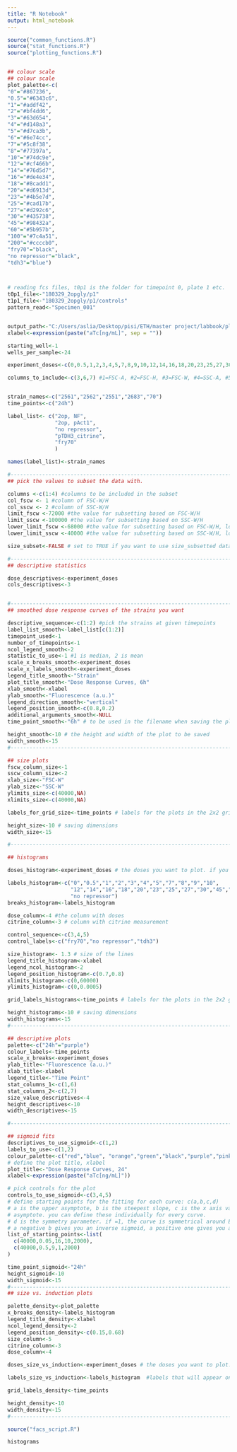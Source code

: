 ---
title: "R Notebook"
output: html_notebook
---


```{r set parameters}

source("common_functions.R")
source("stat_functions.R")
source("plotting_functions.R")


## colour scale
## colour scale
plot_palette<-c(
"0"="#867236",
"0.5"="#6343c6",
"1"="#addf42",
"2"="#bf4dd6",
"3"="#63d654",
"4"="#d148a3",
"5"="#d7ca3b",
"6"="#6e74cc",
"7"="#5c8f38",
"8"="#77397a",
"10"="#74dc9e",
"12"="#cf466b",
"14"="#76d5d7",
"16"="#de4e34",
"18"="#8cadd1",
"20"="#d6913d",
"23"="#4b5e7d",
"25"="#cad17b",
"27"="#d292c6",
"30"="#435738",
"45"="#98432a",
"60"="#5b957b",
"100"="#7c4a51",
"200"="#ccccb0",
"fry70"="black",
"no repressor"="black",
"tdh3"="blue")



# reading fcs files, t0p1 is the folder for timepoint 0, plate 1 etc.
t0p1_file<-"180329_2opgly/p1"
t1p1_file<-"180329_2opgly/p1/controls"
pattern_read<-"Specimen_001"


output_path<-"C:/Users/aslia/Desktop/pisi/ETH/master project/labbook/plots/march18/180329_glycerol2op" # for saving plots
xlabel<-expression(paste("aTc[ng/mL]", sep = "")) 

starting_well<-1
wells_per_sample<-24

experiment_doses<-c(0,0.5,1,2,3,4,5,7,8,9,10,12,14,16,18,20,23,25,27,30,45,60,100,200)

columns_to_include<-c(3,6,7) #1=FSC-A, #2=FSC-H, #3=FSC-W, #4=SSC-A, #5=SSC-H, #6=SSC-W, #7= 488 [C]-H


strain_names<-c("2561","2562","2551","2683","70") 
time_points<-c("24h")

label_list<- c("2op, NF",
               "2op, pAct1", 
               "no repressor",
               "pTDH3_citrine",
               "fry70"
               )

names(label_list)<-strain_names

#---------------------------------------------------------------------------------------------------------------
## pick the values to subset the data with. 

columns <-c(1:4) #columns to be included in the subset
col_fscw <- 1 #column of FSC-W/H
col_sscw <- 2 #column of SSC-W/H
limit_fscw <-72000 #the value for subsetting based on FSC-W/H
limit_sscw <-100000 #the value for subsetting based on SSC-W/H
lower_limit_fscw <-68000 #the value for subsetting based on FSC-W/H, lower limit
lower_limit_sscw <-40000 #the value for subsetting based on SSC-W/H, lower limit

size_subset<-FALSE # set to TRUE if you want to use size_subsetted data, otherwise false.

#---------------------------------------------------------------------------------------------------------------
## descriptive statistics

dose_descriptives<-experiment_doses
cols_descriptives<-3


#---------------------------------------------------------------------------------------------------------------
## smoothed dose response curves of the strains you want

descriptive_sequence<-c(1:2) #pick the strains at given timepoints
label_list_smooth<-label_list[c(1:2)]
timepoint_used<-1
number_of_timepoints<-1
ncol_legend_smooth<-2
statistic_to_use<-1 #1 is median, 2 is mean
scale_x_breaks_smooth<-experiment_doses
scale_x_labels_smooth<-experiment_doses
legend_title_smooth<-"Strain"
plot_title_smooth<-"Dose Response Curves, 6h"
xlab_smooth<-xlabel
ylab_smooth<-"Fluorescence (a.u.)"
legend_direction_smooth<-"vertical"
legend_position_smooth<-c(0.8,0.2)
additional_arguments_smooth<-NULL
time_point_smooth<-"6h" # to be used in the filename when saving the plot.

height_smooth<-10 # the height and width of the plot to be saved
width_smooth<-15
#---------------------------------------------------------------------------------------------------------------

## size plots
fscw_column_size<-1
sscw_column_size<-2
xlab_size<-"FSC-W"
ylab_size<-"SSC-W"
ylimits_size<-c(40000,NA)
xlimits_size<-c(40000,NA)

labels_for_grid_size<-time_points # labels for the plots in the 2x2 grid

height_size<-10 # saving dimensions
width_size<-15

#---------------------------------------------------------------------------------------------------------------

## histograms

doses_histogram<-experiment_doses # the doses you want to plot. if you change this, you should change the manual colour scale inside the function as well. 

labels_histogram<-c("0","0.5","1","2","3","4","5","7","8","9","10",
                    "12","14","16","18","20","23","25","27","30","45","60","100","200","fry70","tdh3",
                    "no repressor") 
breaks_histogram<-labels_histogram

dose_column<-4 #the column with doses 
citrine_column<-3 # column with citrine measurement

control_sequence<-c(3,4,5)
control_labels<-c("fry70","no repressor","tdh3")

size_histogram<- 1.3 # size of the lines
legend_title_histogram<-xlabel
legend_ncol_histogram<-2
legend_position_histogram<-c(0.7,0.8)
xlimits_histogram<-c(0,60000)
ylimits_histogram<-c(0,0.0005)

grid_labels_histograms<-time_points # labels for the plots in the 2x2 grid

height_histograms<-10 # saving dimensions
width_histograms<-15
#---------------------------------------------------------------------------------------------------------------

## descriptive plots
palette<-c("24h"="purple")
colour_labels<-time_points
scale_x_breaks<-experiment_doses
ylab_title<-"Fluorescence (a.u.)"
xlab_title<-xlabel
legend_title<-"Time Point"
stat_columns_1<-c(1,6)
stat_columns_2<-c(2,7)
size_value_descriptives<-4
height_descriptives<-10
width_descriptives<-15

#----------------------------------------------------------------------------------------------------------

## sigmoid fits
descriptives_to_use_sigmoid<-c(1,2)
labels_to_use<-c(1,2)
colour_palette<-c("red","blue", "orange","green","black","purple","pink","grey") # define the colour palette for plotting
# define the plot title, xlabel
plot_title<-"Dose Response Curves, 24"
xlabel<-expression(paste("aTc[ng/mL]"))

# pick controls for the plot
controls_to_use_sigmoid<-c(3,4,5)
# define starting points for the fitting for each curve: c(a,b,c,d)
# a is the upper asymptote, b is the steepest slope, c is the x axis value at b, e is the lower 
# asymptote. you can define these individually for every curve. 
# d is the symmetry parameter. if =1, the curve is symmetrical around EC50. 
# a negative b gives you an inverse sigmoid, a positive one gives you a sigmoid. or does it? 
list_of_starting_points<-list(
  c(40000,0.05,16,10,2000),
  c(40000,0.5,9,1,2000)
)

time_point_sigmoid<-"24h"
height_sigmoid<-10
width_sigmoid<-15
#----------------------------------------------------------------------------------------------------------
## size vs. induction plots

palette_density<-plot_palette
x_breaks_density<-labels_histogram
legend_title_density<-xlabel
ncol_legend_density<-2
legend_position_density<-c(0.15,0.68)
size_column<-5
citrine_column<-3
dose_column<-4

doses_size_vs_induction<-experiment_doses # the doses you want to plot. if you change this, you should change the manual colour scale inside the function as well. 

labels_size_vs_induction<-labels_histogram  #labels that will appear on the legend, and that determine the colour_scale_manual mappings. If you change anything here, change it in the colour scale inside the function as well. 

grid_labels_density<-time_points

height_density<-10
width_density<-15
#---------------------------------------------------------------------------------------------------------------

```


```{r}
source("facs_script.R")

histograms

```




